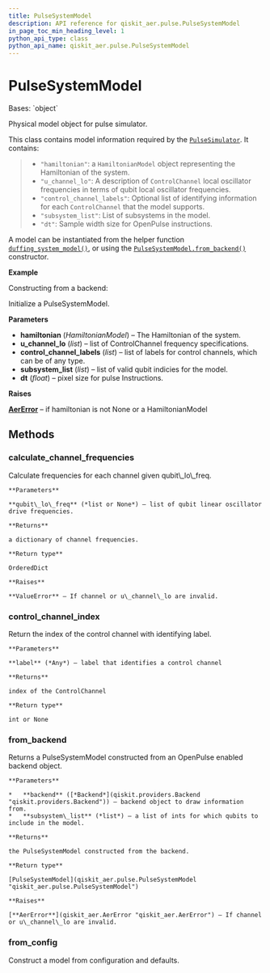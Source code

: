 ```yaml
---
title: PulseSystemModel
description: API reference for qiskit_aer.pulse.PulseSystemModel
in_page_toc_min_heading_level: 1
python_api_type: class
python_api_name: qiskit_aer.pulse.PulseSystemModel
---
```


# PulseSystemModel

<Class id="qiskit_aer.pulse.PulseSystemModel" isDedicatedPage={true} github="https://github.com/qiskit/qiskit-aer/tree/stable/0.11/qiskit_aer/pulse/system_models/pulse_system_model.py" signature="PulseSystemModel(hamiltonian=None, u_channel_lo=None, control_channel_labels=None, subsystem_list=None, dt=None)" modifiers="class">
  Bases: `object`

  Physical model object for pulse simulator.

  This class contains model information required by the [`PulseSimulator`](qiskit_aer.PulseSimulator "qiskit_aer.PulseSimulator"). It contains:

  > *   `"hamiltonian"`: a `HamiltonianModel` object representing the Hamiltonian of the system.
  > *   `"u_channel_lo"`: A description of `ControlChannel` local oscillator frequencies in terms of qubit local oscillator frequencies.
  > *   `"control_channel_labels"`: Optional list of identifying information for each `ControlChannel` that the model supports.
  > *   `"subsystem_list"`: List of subsystems in the model.
  > *   `"dt"`: Sample width size for OpenPulse instructions.

  A model can be instantiated from the helper function [`duffing_system_model()`](qiskit_aer.pulse.duffing_system_model "qiskit_aer.pulse.duffing_system_model"), or using the [`PulseSystemModel.from_backend()`](qiskit_aer.pulse.PulseSystemModel#from_backend "qiskit_aer.pulse.PulseSystemModel.from_backend") constructor.

  **Example**

  Constructing from a backend:

  Initialize a PulseSystemModel.

  **Parameters**

  *   **hamiltonian** (*HamiltonianModel*) – The Hamiltonian of the system.
  *   **u\_channel\_lo** (*list*) – list of ControlChannel frequency specifications.
  *   **control\_channel\_labels** (*list*) – list of labels for control channels, which can be of any type.
  *   **subsystem\_list** (*list*) – list of valid qubit indicies for the model.
  *   **dt** (*float*) – pixel size for pulse Instructions.

  **Raises**

  [**AerError**](qiskit_aer.AerError "qiskit_aer.AerError") – if hamiltonian is not None or a HamiltonianModel

  ## Methods

  <span id="qiskit-aer-pulse-pulsesystemmodel-calculate-channel-frequencies" />

  ### calculate\_channel\_frequencies

  <Function id="qiskit_aer.pulse.PulseSystemModel.calculate_channel_frequencies" signature="PulseSystemModel.calculate_channel_frequencies(qubit_lo_freq=None)">
    Calculate frequencies for each channel given qubit\_lo\_freq.

    **Parameters**

    **qubit\_lo\_freq** (*list or None*) – list of qubit linear oscillator drive frequencies.

    **Returns**

    a dictionary of channel frequencies.

    **Return type**

    OrderedDict

    **Raises**

    **ValueError** – If channel or u\_channel\_lo are invalid.
  </Function>

  <span id="qiskit-aer-pulse-pulsesystemmodel-control-channel-index" />

  ### control\_channel\_index

  <Function id="qiskit_aer.pulse.PulseSystemModel.control_channel_index" signature="PulseSystemModel.control_channel_index(label)">
    Return the index of the control channel with identifying label.

    **Parameters**

    **label** (*Any*) – label that identifies a control channel

    **Returns**

    index of the ControlChannel

    **Return type**

    int or None
  </Function>

  <span id="qiskit-aer-pulse-pulsesystemmodel-from-backend" />

  ### from\_backend

  <Function id="qiskit_aer.pulse.PulseSystemModel.from_backend" signature="PulseSystemModel.from_backend(backend, subsystem_list=None)" modifiers="classmethod">
    Returns a PulseSystemModel constructed from an OpenPulse enabled backend object.

    **Parameters**

    *   **backend** ([*Backend*](qiskit.providers.Backend "qiskit.providers.Backend")) – backend object to draw information from.
    *   **subsystem\_list** (*list*) – a list of ints for which qubits to include in the model.

    **Returns**

    the PulseSystemModel constructed from the backend.

    **Return type**

    [PulseSystemModel](qiskit_aer.pulse.PulseSystemModel "qiskit_aer.pulse.PulseSystemModel")

    **Raises**

    [**AerError**](qiskit_aer.AerError "qiskit_aer.AerError") – If channel or u\_channel\_lo are invalid.
  </Function>

  <span id="qiskit-aer-pulse-pulsesystemmodel-from-config" />

  ### from\_config

  <Function id="qiskit_aer.pulse.PulseSystemModel.from_config" signature="PulseSystemModel.from_config(configuration, subsystem_list=None)" modifiers="classmethod">
    Construct a model from configuration and defaults.
  </Function>
</Class>

